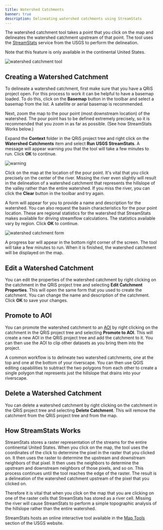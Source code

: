 ```yaml
---
title: Watershed Catchments
banner: true
description: Delineating watershed catchments using StreamStats 
---
```


The watershed catchment tool takes a point that you click on the map and delineates the watershed catchment upstream of that point. The tool uses the [StreamStats](https://streamstats.usgs.gov/ss/) service from the USGS to perform the delineation.

Note that this feature is only available in the continental United States.

![watershed catchment tool](/images/software-help/watershed-catchments/watershed-catchment-overview.png)

## Creating a Watershed Catchment

To delineate a watershed catchment, first make sure that you have a QRiS project open. For this process to work it can be helpful to have a basemap loaded. To do this, click on the **Basemap** button in the toolbar and select a basemap from the list. A satellite or aerial basemap is recommended.

Next, zoom the map to the pour point (most downstream location) of the watershed. The pour point has to be defined extremely precisely, so it is recommended that you zoom in as far as possible. (See how StreamStats Works below.)

Expand the **Context** folder in the QRiS project tree and right click on the **Watershed Catchments** item and select **Run USGS StreamStats**. A message will appear warning you that the tool will take a few minutes to run. Click **OK** to continue.

![warning](/images/software-help/watershed-catchments/watershed-catchment-warning.png)

Click on the map at the location of the pour point. It's vital that you click precisely on the center of the river. Missing the river even slightly will result in the delineation of a watershed catchment that represents the hillslope of the valley rather than the entire watershed. If you miss the river, you can click the **Clear** button in the toolbar and try again.

A form will appear for you to provide a name and description for the watershed. You can also request the basin characteristics for the pour point location. These are regional statistics for the watershed that StreamStats makes available for driving streamflow calculations. The statistics available vary by region. Click **OK** to continue.

![watershed catchment form](/images/software-help/watershed-catchments/watershed-catchment.png)

A progress bar will appear in the bottom right corner of the screen. The tool will take a few minutes to run. When it is finished, the watershed catchment will be displayed on the map.

## Edit a Watershed Catchment

You can edit the properties of the watershed catchment by right clicking on the catchment in the QRiS project tree and selecting **Edit Catchment Properties**. This will open the same form that you used to create the catchment. You can change the name and description of the catchment. Click **OK** to save your changes.

## Promote to AOI

You can promote the watershed catchment to an [AOI](/software-help/aoi) by right clicking on the catchment in the QRiS project tree and selecting **Promote to AOI**. This will create a new AOI in the QRiS project tree and add the catchment to it. You can then use the AOI to clip other datasets as you bring them into the project.

A common workflow is to delineate two watershed catchments, one at the top and one at the bottom of your riverscape. You can then use QGIS editing capabilities to subtract the two polygons from each other to create a single polygon that represents just the hillslope that drains into your riverscape.

## Delete a Watershed Catchment

You can delete a watershed catchment by right clicking on the catchment in the QRiS project tree and selecting **Delete Catchment**. This will remove the catchment from the QRiS project tree and from the map.

## How StreamStats Works

StreamStats stores a raster representation of the streams for the entire continental United States. When you click on the map, the tool uses the coordinates of the click to determine the pixel in the raster that you clicked on. It then uses the raster to determine the upstream and downstream neighbors of that pixel. It then uses the neighbors to determine the upstream and downstream neighbors of those pixels, and so on. This process continues until the tool reaches the edge of the raster. The result is a delineation of the watershed catchment upstream of the pixel that you clicked on.

Therefore it is vital that when you click on the map that you are clicking on one of the raster cells that StreamStats has stored as a river cell. Missing the river will cause StreamStats to perform a simple topographic analysis of the hillslope rather than the entire watershed.

StreamStats hosts an online interactive tool available in the [Map Tools](https://www.usgs.gov/software/map-tools) section of the USGS website.
